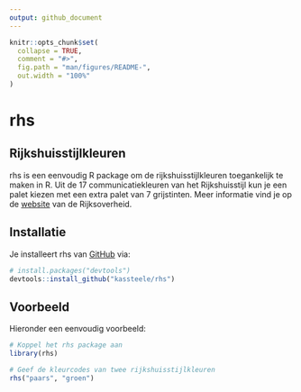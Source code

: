 ```yaml
---
output: github_document
---
```


<!-- README.md is generated from README.Rmd. Please edit that file -->

```r
knitr::opts_chunk$set(
  collapse = TRUE,
  comment = "#>",
  fig.path = "man/figures/README-",
  out.width = "100%"
)
```

# rhs

<!-- badges: start -->
<!-- badges: end -->

## Rijkshuisstijlkleuren

rhs is een eenvoudig R package om de rijkshuisstijlkleuren toegankelijk te maken in R. Uit de 17 communicatiekleuren van het Rijkshuisstijl kun je een palet kiezen met een extra palet van 7 grijstinten. Meer informatie vind je op de [website](https://www.rijkshuisstijl.nl/basiselementen/basiselementen-online/online-kleuren) van de Rijksoverheid.

## Installatie

Je installeert rhs van [GitHub](https://github.com/) via:

``` r
# install.packages("devtools")
devtools::install_github("kassteele/rhs")
```

## Voorbeeld

Hieronder een eenvoudig voorbeeld:

```r
# Koppel het rhs package aan
library(rhs)

# Geef de kleurcodes van twee rijkshuisstijlkleuren
rhs("paars", "groen")
```
